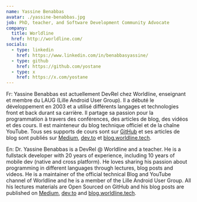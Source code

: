 ```yaml
---
name: Yassine Benabbas
avatar: ./yassine-benabbas.jpg
job: PhD, teacher, and Software Development Community Advocate
company:
  title: Worldline
  href: http://worldline.com/
socials:
  - type: linkedin
    href: https://www.linkedin.com/in/benabbasyassine/
  - type: github
    href: https://github.com/yostane
  - type: x
    href: https://x.com/yostane
---
```


Fr: Yassine Benabbas est actuellement DevRel chez Worldline, enseignant et membre du LAUG (Lille Android User Group).
Il a débuté le développement en 2003 et a utilisé différents langages et technologies front et back durant sa carrière. Il partage sa passion pour la programmation à travers des conférences, des articles de blog, des vidéos et des cours. Il est mainteneur du blog technique officiel et de la chaîne YouTube.
Tous ses supports de cours sont sur [GitHub](https://github.com/stars/yostane/lists/teach) et ses articles de blog sont publiés sur [Medium](https://medium.com/@yostane), [dev.to](https://dev.to/yostane) et [blog.worldline.tech](https://blog.worldline.tech/author/yassine-benabbas.html).

En: Dr. Yassine Benabbas is a DevRel @ Worldline and a teacher. He is a fullstack developer with 20 years of experience, including 10 years of mobile dev (native and cross platform). He loves sharing his passion about programming in different languages through lectures, blog posts and videos. He is a maintainer of the official technical Blog and YouTube channel of Worldline and he is a member of the Lille Android User Group.
All his lectures materials are Open Sourced on GitHub and his blog posts are published on [Medium](https://medium.com/@yostane), [dev.to](https://dev.to/yostane) and [blog.worldline.tech](https://blog.worldline.tech/author/yassine-benabbas.html).
